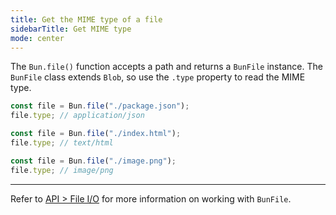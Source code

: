 ```yaml
---
title: Get the MIME type of a file
sidebarTitle: Get MIME type
mode: center
---
```


The `Bun.file()` function accepts a path and returns a `BunFile` instance. The `BunFile` class extends `Blob`, so use the `.type` property to read the MIME type.

```ts
const file = Bun.file("./package.json");
file.type; // application/json

const file = Bun.file("./index.html");
file.type; // text/html

const file = Bun.file("./image.png");
file.type; // image/png
```

---

Refer to [API > File I/O](https://bun.com/docs/api/file-io) for more information on working with `BunFile`.
